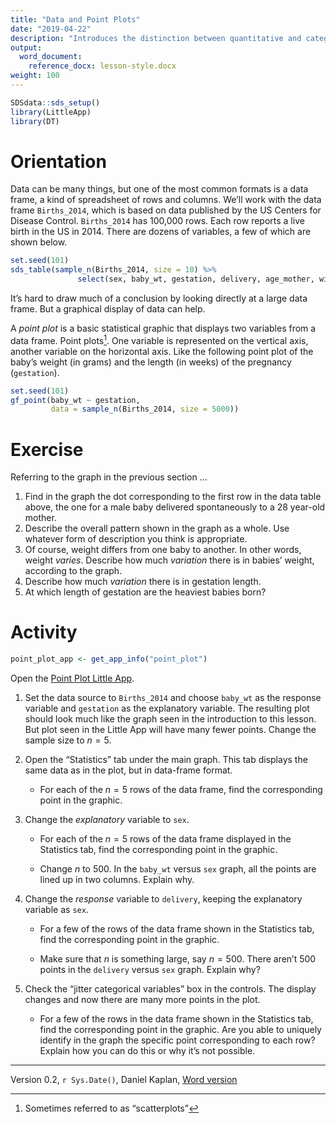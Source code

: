 ```yaml
---
title: "Data and Point Plots"
date: "2019-04-22"
description: "Introduces the distinction between quantitative and categorical variables through their very different appearances in a point plot."
output:
  word_document:
    reference_docx: lesson-style.docx
weight: 100
---
```


```r
SDSdata::sds_setup()
library(LittleApp)
library(DT)
```

# Orientation

Data can be many things, but one of the most common formats is a data frame, a kind of spreadsheet of rows and columns. We'll work with the data frame `Births_2014`, which is based on data  published by the US Centers for Disease Control. `Births_2014` has 100,000 rows. Each row reports a live birth in the US in 2014. There are dozens of variables, a few of which are shown below.

```r
set.seed(101)
sds_table(sample_n(Births_2014, size = 10) %>%
               select(sex, baby_wt, gestation, delivery, age_mother, wic), nrows = 100000, format = "pandoc")
```

It's hard to draw much of a conclusion by looking directly at a large data frame. But a graphical display of data can help.

A *point plot* is a basic statistical graphic that displays two variables from a data frame. Point plots^[Sometimes referred to as "scatterplots"]. One variable is represented on the vertical axis, another variable on the horizontal axis. Like the following point plot of the baby's weight (in grams) and the length (in weeks) of the pregnancy (`gestation`).

```r
set.seed(101)
gf_point(baby_wt ~ gestation, 
         data = sample_n(Births_2014, size = 5000))

```

# Exercise

Referring to the graph in the previous section ...

1. Find in the graph the dot corresponding to the first row in the data table above, the one for a male baby delivered spontaneously to a 28 year-old mother.
2. Describe the overall pattern shown in the graph as a whole. Use whatever form of description you think is appropriate.
3. Of course, weight differs from one baby to another. In other words, weight *varies*. Describe how much *variation* there is in babies' weight, according to the graph. 
4. Describe how much *variation* there is in gestation length.
5. At which length of gestation are the heaviest babies born?

# Activity

```r
point_plot_app <- get_app_info("point_plot")
```


Open the [Point Plot Little App](`r point_plot_app$url`). 

1. Set the data source to `Births_2014`  and choose `baby_wt` as the response variable and `gestation` as the explanatory variable. The resulting  plot should look much like the graph seen in the introduction to this lesson.  But plot seen in the Little App will have many fewer points. Change the sample size to $n = 5$.

2. Open the "Statistics" tab under the main graph. This tab displays the same data as in the plot, but in data-frame format.

    * For each of the $n=5$ rows of the data frame, find the corresponding point in the graphic.

3. Change the *explanatory*  variable to `sex`. 

    * For each of the $n=5$ rows of the data frame displayed in  the Statistics tab, find the corresponding point in the graphic.
    
    * Change $n$ to 500. In the `baby_wt` versus `sex` graph, all the points are lined up in two columns.  Explain why.

4. Change the *response* variable to `delivery`, keeping the explanatory variable as `sex`. 

    * For a few of the rows of the data frame shown in the Statistics tab, find the corresponding point in the graphic. 
    
    * Make sure that $n$ is something large, say $n = 500$. There aren't 500 points in the `delivery` versus `sex` graph. Explain why?

5. Check the "jitter categorical variables" box in the controls. The display changes and now there are many more points in the plot.

    * For a few of the rows in the data frame shown in the Statistics tab, find the corresponding point in the graphic. Are you able to uniquely identify in the graph the specific point corresponding to each row? Explain how you can do this or  why it's not possible.

----------------------

Version 0.2, `r Sys.Date()`, Daniel Kaplan, [Word version](`r paste0("/word-versions/",tools::file_path_sans_ext(current_input()), ".docx")`) 